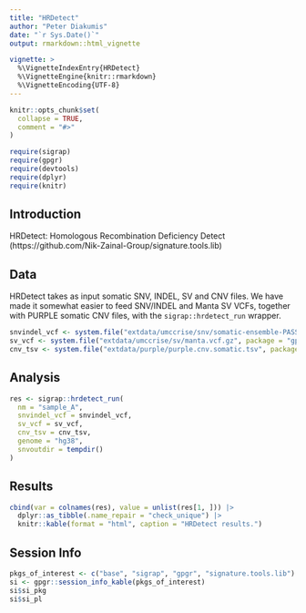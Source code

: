 ```yaml
---
title: "HRDetect"
author: "Peter Diakumis"
date: "`r Sys.Date()`"
output: rmarkdown::html_vignette

vignette: >
  %\VignetteIndexEntry{HRDetect}
  %\VignetteEngine{knitr::rmarkdown}
  %\VignetteEncoding{UTF-8}
---
```


```r
knitr::opts_chunk$set(
  collapse = TRUE,
  comment = "#>"
)
```

```r
require(sigrap)
require(gpgr)
require(devtools)
require(dplyr)
require(knitr)
```

## Introduction

HRDetect: Homologous Recombination Deficiency Detect
(https://github.com/Nik-Zainal-Group/signature.tools.lib)

## Data

HRDetect takes as input somatic SNV, INDEL, SV and CNV files. We have made it
somewhat easier to feed SNV/INDEL and Manta SV VCFs, together with PURPLE somatic CNV files,
with the `sigrap::hrdetect_run` wrapper.


```r
snvindel_vcf <- system.file("extdata/umccrise/snv/somatic-ensemble-PASS.vcf.gz", package = "gpgr")
sv_vcf <- system.file("extdata/umccrise/sv/manta.vcf.gz", package = "gpgr")
cnv_tsv <- system.file("extdata/purple/purple.cnv.somatic.tsv", package = "gpgr")
```

## Analysis

```r
res <- sigrap::hrdetect_run(
  nm = "sample_A",
  snvindel_vcf = snvindel_vcf,
  sv_vcf = sv_vcf,
  cnv_tsv = cnv_tsv,
  genome = "hg38",
  snvoutdir = tempdir()
)
```

## Results

```r
cbind(var = colnames(res), value = unlist(res[1, ])) |>
  dplyr::as_tibble(.name_repair = "check_unique") |>
  knitr::kable(format = "html", caption = "HRDetect results.")
```

## Session Info

```r
pkgs_of_interest <- c("base", "sigrap", "gpgr", "signature.tools.lib")
si <- gpgr::session_info_kable(pkgs_of_interest)
si$si_pkg
si$si_pl
```
